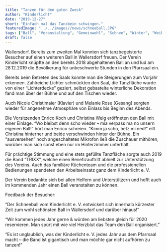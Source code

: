```yaml
---
title: "Tanzen für den guten Zweck"
author: "Kinderlicht"
date: "2019-12-27"
short: "Einfach mal das Tanzbein schwingen."
featuredImage: "../../images//news/schneeball.JPG"
tags: ["Ball", "Veranstaltung", "Gemeinwohl", "Schnee", "Winter", "Weihnachten"]
draft: false
---
```

Wallersdorf. Bereits zum zweiten Mal konnten sich tanzbegeisterte Besucher auf einen weiteren Ball in Wallersdorf freuen. Der Verein Kinderlicht knüpfte an den bereits 2018 abgehaltenen Ball an und lud am 28.12.2019 die Bevölkerung für unbeschwerte Stunden in den Pfarrsaal ein.

Bereits beim Betreten des Saals konnte man die Steigerungen zum Vorjahr erkennen. Zahlreiche Lichter schmückten den Saal, die Tanzfläche wurde von einer “Lichterdecke” geziert, selbst gebastelte winterliche Dekoration fand man über der Bühne und auf den Tischen wieder.

Auch Nicole Christlmaier (Klavier) und Melanie Rose (Gesang) sorgten wieder für angenehme Atmosphäre von Einlass bis Beginn des Abends.

Die Vorsitzenden Enrico Koch und Christina Weig eröffneten den Ball mit einer Einlage. “Wo bleibst denn scho wieder – mia verpass ma no unsern eigenen Ball!” hört man Enrico schreien. “Kimm ja scho, hetz mi ned!” eilt Christina hinterher und beide verschwinden hinter der Bühne. Ein “ausversehen” noch angeschaltetes Mikrofon ließ die Zuschauer mithören, worüber man sich sonst eben nur im Hinterzimmer unterhält.

Für prächtige Stimmung und eine stets gefüllte Tanzfläche sorgte auch 2019 die Band “TRIXX”, welche einen Benefizauftritt abhielt zur Unterstützung des Vereins. Auch das familiäre Küchenteam und die professionellen Bedienungen spendeten den Arbeitseinsatz ganz dem Kinderlicht e. V.

Der Verein bedankte sich bei allen Helfern und Unterstützern und hofft auch im kommenden Jahr einen Ball veranstalten zu können.

Feedback der Besucher:

“Der Schneeball vom Kinderlicht e. V. entwickelt sich innerhalb kürzester Zeit zum wohl schönsten Ball in Wallersdorf und darüber hinaus!”

“Wir kommen jedes Jahr gerne & würden am liebsten gleich für 2020 reservieren. Man spürt mit wie viel Herzblut das Team den Ball organisiert.”

“Es ist unglaublich, was der Kinderlicht e. V. jedes Jahr aus dem Pfarrsaal macht – die Band ist gigantisch und man möchte gar nicht aufhören zu tanzen!”

